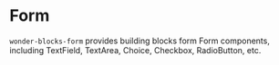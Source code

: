 
<Meta
    title="Packages / Form / Overview"
/>

# Form

`wonder-blocks-form` provides building blocks form Form components, including
TextField, TextArea, Choice, Checkbox, RadioButton, etc.
